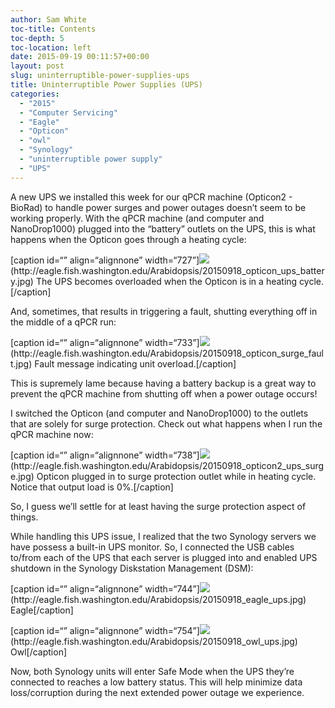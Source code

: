 ```yaml
---
author: Sam White
toc-title: Contents
toc-depth: 5
toc-location: left
date: 2015-09-19 00:11:57+00:00
layout: post
slug: uninterruptible-power-supplies-ups
title: Uninterruptible Power Supplies (UPS)
categories:
  - "2015"
  - "Computer Servicing"
  - "Eagle"
  - "Opticon"
  - "owl"
  - "Synology"
  - "uninterruptible power supply"
  - "UPS"
---
```


A new UPS we installed this week for our qPCR machine (Opticon2 - BioRad) to handle power surges and power outages doesn't seem to be working properly. With the qPCR machine (and computer and NanoDrop1000) plugged into the "battery" outlets on the UPS, this is what happens when the Opticon goes through a heating cycle:

[caption id="" align="alignnone" width="727"]![](https://eagle.fish.washington.edu/Arabidopsis/20150918_opticon_ups_battery.jpg)(http://eagle.fish.washington.edu/Arabidopsis/20150918_opticon_ups_battery.jpg) The UPS becomes overloaded when the Opticon is in a heating cycle.[/caption]



And, sometimes, that results in triggering a fault, shutting everything off in the middle of a qPCR run:

[caption id="" align="alignnone" width="733"]![](https://eagle.fish.washington.edu/Arabidopsis/20150918_opticon_surge_fault.jpg)(http://eagle.fish.washington.edu/Arabidopsis/20150918_opticon_surge_fault.jpg) Fault message indicating unit overload.[/caption]



This is supremely lame because having a battery backup is a great way to prevent the qPCR machine from shutting off when a power outage occurs!



I switched the Opticon (and computer and NanoDrop1000) to the outlets that are solely for surge protection. Check out what happens when I run the qPCR machine now:

[caption id="" align="alignnone" width="738"]![](https://eagle.fish.washington.edu/Arabidopsis/20150918_opticon2_ups_surge.jpg)(http://eagle.fish.washington.edu/Arabidopsis/20150918_opticon2_ups_surge.jpg) Opticon plugged in to surge protection outlet while in heating cycle. Notice that output load is 0%.[/caption]



So, I guess we'll settle for at least having the surge protection aspect of things.



While handling this UPS issue, I realized that the two Synology servers we have possess a built-in UPS monitor. So, I connected the USB cables to/from each of the UPS that each server is plugged into and enabled UPS shutdown in the Synology Diskstation Management (DSM):



[caption id="" align="alignnone" width="744"]![](https://eagle.fish.washington.edu/Arabidopsis/20150918_eagle_ups.jpg)(http://eagle.fish.washington.edu/Arabidopsis/20150918_eagle_ups.jpg) Eagle[/caption]



[caption id="" align="alignnone" width="754"]![](https://eagle.fish.washington.edu/Arabidopsis/20150918_owl_ups.jpg)(http://eagle.fish.washington.edu/Arabidopsis/20150918_owl_ups.jpg) Owl[/caption]



Now, both Synology units will enter Safe Mode when the UPS they're connected to reaches a low battery status. This will help minimize data loss/corruption during the next extended power outage we experience.
